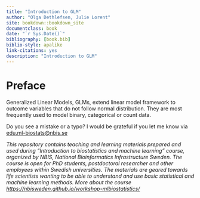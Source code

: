 ```yaml
---
title: "Introduction to GLM"
author: "Olga Dethlefsen, Julie Lorent"
site: bookdown::bookdown_site
documentclass: book
date: "`r Sys.Date()`"  
bibliography: [book.bib]
biblio-style: apalike
link-citations: yes
description: "Introduction to GLM"
---
```


# Preface {-}

Generalized Linear Models, GLMs, extend linear model framework to outcome variables that do not follow normal distribution. They are most frequently used to model binary, categorical or count data. 



Do you see a mistake or a typo? I would be grateful if you let me know via [edu.ml-biostats@nbis.se](edu.ml-biostats@nbis.se)

*This repository contains teaching and learning materials prepared and used during "Introduction to biostatistics and machine learning" course, organized by NBIS, National Bioinformatics Infrastructure Sweden. The course is open for PhD students, postdoctoral researcher and other employees within Swedish universities. The materials are geared towards life scientists wanting to be able to understand and use basic statistical and machine learning methods. More about the course [https://nbisweden.github.io/workshop-mlbiostatistics/](https://nbisweden.github.io/workshop-mlbiostatistics/)*

